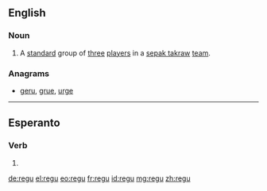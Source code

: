 {{also|reĝu}}
==English==

===Noun===
{{head|en|noun}}

# {{label|en|sports}} A [[standard]] group of [[three]] [[players]] in a [[sepak takraw]] [[team]].

===Anagrams===
* [[geru#English|geru]], [[grue#English|grue]], [[urge#English|urge]]

----

==Esperanto==

===Verb===
{{eo-head}}

# {{eo-form of|reg|u}}

[[de:regu]]
[[el:regu]]
[[eo:regu]]
[[fr:regu]]
[[id:regu]]
[[mg:regu]]
[[zh:regu]]
